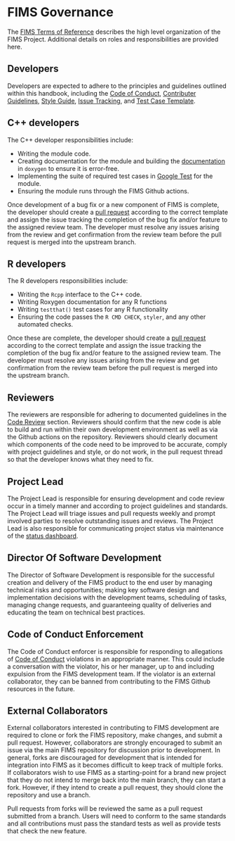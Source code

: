 # FIMS Governance

The [FIMS Terms of Reference](https://drive.google.com/file/d/1gMDQbAhjM2E3nct4Hc6u-DT1Ta8bizLd/view?usp=sharing) describes the high level organization of the FIMS Project. Additional details on roles and responsibilities are provided here.

## Developers

Developers are expected to adhere to the principles and guidelines outlined within this handbook, including the [Code of Conduct](#code-of-conduct), [Contributer Guidelines](#contributor-guidelines), [Style Guide](#style-guide), [Issue Tracking](#issue-tracking), and [Test Case Template](#test-case-template). 

## C++ developers

The C++ developer responsibilities include: 

* Writing the module code.
* Creating documentation for the module and building the [documentation](#documentation) in `doxygen` to ensure it is error-free.
* Implementing the suite of required test cases in [Google Test](#test-case-template) for the module.
* Ensuring the module runs through the FIMS Github actions.

Once development of a bug fix or a new component of FIMS is complete, the developer should create a [pull request](#pull-requests) according to the correct template and assign the issue tracking the completion of the bug fix and/or feature to the assigned review team. The developer must resolve any issues arising from the review and get confirmation from the review team before the pull request is merged into the upstream branch. 

## R developers

The R developers responsibilities include:

* Writing the `Rcpp` interface to the C++ code.
* Writing Roxygen documentation for any R functions
* Writing `testthat()` test cases for any R functionality
* Ensuring the code passes the `R CMD CHECK`, `styler`, and any other automated checks.

Once these are complete, the developer should create a [pull request](#pull-requests) according to the correct template and assign the issue tracking the completion of the bug fix and/or feature to the assigned review team. The developer must resolve any issues arising from the review and get confirmation from the review team before the pull request is merged into the upstream branch. 

## Reviewers

The reviewers are responsible for adhering to documented guidelines in the [Code Review](#code-review) section. Reviewers should confirm that the new code is able to build and run within their own development environment as well as via the Github actions on the repository. Reviewers should clearly document which components of the code need to be improved to be accurate, comply with project guidelines and style, or do not work, in the pull request thread so that the developer knows what they need to fix. 

## Project Lead

The Project Lead is responsible for ensuring development and code review occur in a timely manner and according to project guidelines and standards. The Project Lead will triage issues and pull requests weekly and prompt involved parties to resolve outstanding issues and reviews. The Project Lead is also responsible for communicating project status via maintenance of the [status dashboard](https://noaa-fims.github.io/status). 

## Director Of Software Development

The Director of Software Development is responsible for the successful creation and delivery of the FIMS product to the end user by managing technical risks and opportunities; making key software design and implementation decisions with the development teams, scheduling of tasks, managing change requests, and guaranteeing quality of deliveries and educating the team on technical best practices.

## Code of Conduct Enforcement

The Code of Conduct enforcer is responsible for responding to allegations of [Code of Conduct](#code-of-conduct) violations in an appropriate manner. This could include a conversation with the violator, his or her manager, up to and including expulsion from the FIMS development team. If the violator is an external collaborator, they can be banned from contributing to the FIMS Github resources in the future.

## External Collaborators

External collaborators interested in contributing to FIMS development are required to clone or fork the FIMS repository, make changes, and submit a pull request. However, collaborators are strongly encouraged to submit an issue via the main FIMS repository for discussion prior to development. In general, forks are discouraged for development that is intended for integration into FIMS as it becomes difficult to keep track of multiple forks. If collaborators wish to use FIMS as a starting-point for a brand new project that they do not intend to merge back into the main branch, they can start a fork. However, if they intend to create a pull request, they should clone the repository and use a branch.

Pull requests from forks will be reviewed the same as a pull request submitted from a branch. Users will need to conform to the same standards and all contributions must pass the standard tests as well as provide tests that check the new feature.
